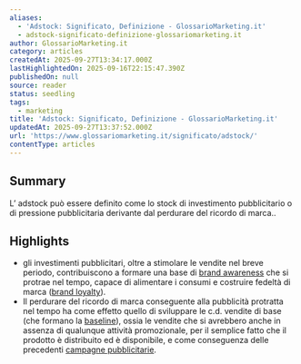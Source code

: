 ```yaml
---
aliases:
  - 'Adstock: Significato, Definizione - GlossarioMarketing.it'
  - adstock-significato-definizione-glossariomarketing.it
author: GlossarioMarketing.it
category: articles
createdAt: 2025-09-27T13:34:17.000Z
lastHighlightedOn: 2025-09-16T22:15:47.390Z
publishedOn: null
source: reader
status: seedling
tags:
  - marketing
title: 'Adstock: Significato, Definizione - GlossarioMarketing.it'
updatedAt: 2025-09-27T13:37:52.000Z
url: 'https://www.glossariomarketing.it/significato/adstock/'
contentType: articles
---
```

## Summary

L’ adstock può essere definito come lo stock di investimento pubblicitario o di pressione pubblicitaria derivante dal perdurare del ricordo di marca..

## Highlights

- gli investimenti pubblicitari, oltre a stimolare le vendite nel breve periodo, contribuiscono a formare una base di [brand awareness](https://www.glossariomarketing.it/significato/brand-awareness/) che si protrae nel tempo, capace di alimentare i consumi e costruire fedeltà di marca ([brand loyalty](https://www.glossariomarketing.it/significato/brand-loyalty/)).
- Il perdurare del ricordo di marca conseguente alla pubblicità protratta nel tempo ha come effetto quello di sviluppare le c.d. vendite di base (che formano la [baseline](https://www.glossariomarketing.it/significato/baseline/)), ossia le vendite che si avrebbero anche in assenza di qualunque attività promozionale, per il semplice fatto che il prodotto è distribuito ed è disponibile, e come conseguenza delle precedenti [campagne pubblicitarie](https://www.glossariomarketing.it/significato/campagna-pubblicitaria/).

